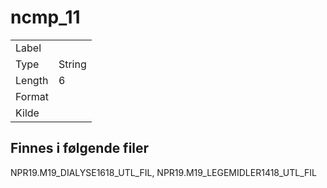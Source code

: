 
# ncmp_11

| | |
|----|----|
| Label    |  |
| Type     | String |
| Length   | 6    |
| Format   |  |
| Kilde    |   |

## Finnes i følgende filer

NPR19.M19_DIALYSE1618_UTL_FIL, NPR19.M19_LEGEMIDLER1418_UTL_FIL

